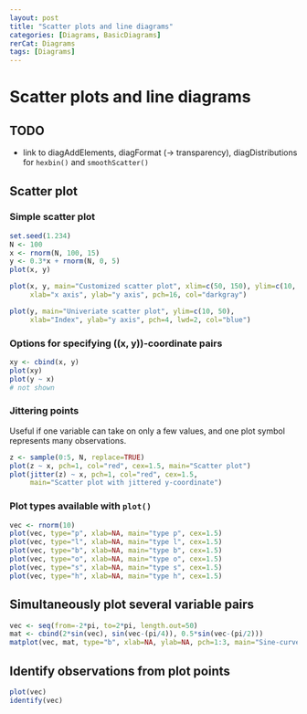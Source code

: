 ```yaml
---
layout: post
title: "Scatter plots and line diagrams"
categories: [Diagrams, BasicDiagrams]
rerCat: Diagrams
tags: [Diagrams]
---
```


Scatter plots and line diagrams
=========================

TODO
-------------------------

 - link to diagAddElements, diagFormat (-> transparency), diagDistributions for `hexbin()` and `smoothScatter()`

Scatter plot
-------------------------

### Simple scatter plot
    
```r
set.seed(1.234)
N <- 100
x <- rnorm(N, 100, 15)
y <- 0.3*x + rnorm(N, 0, 5)
plot(x, y)
```

```r
plot(x, y, main="Customized scatter plot", xlim=c(50, 150), ylim=c(10, 50),
     xlab="x axis", ylab="y axis", pch=16, col="darkgray")
```

```r
plot(y, main="Univeriate scatter plot", ylim=c(10, 50),
     xlab="Index", ylab="y axis", pch=4, lwd=2, col="blue")
```

### Options for specifying \((x, y)\)-coordinate pairs

```r
xy <- cbind(x, y)
plot(xy)
plot(y ~ x)
# not shown
```

### Jittering points

Useful if one variable can take on only a few values, and one plot symbol represents many observations.

```r
z <- sample(0:5, N, replace=TRUE)
plot(z ~ x, pch=1, col="red", cex=1.5, main="Scatter plot")
plot(jitter(z) ~ x, pch=1, col="red", cex=1.5,
     main="Scatter plot with jittered y-coordinate")
```

### Plot types available with `plot()`

```r
vec <- rnorm(10)
plot(vec, type="p", xlab=NA, main="type p", cex=1.5)
plot(vec, type="l", xlab=NA, main="type l", cex=1.5)
plot(vec, type="b", xlab=NA, main="type b", cex=1.5)
plot(vec, type="o", xlab=NA, main="type o", cex=1.5)
plot(vec, type="s", xlab=NA, main="type s", cex=1.5)
plot(vec, type="h", xlab=NA, main="type h", cex=1.5)
```

Simultaneously plot several variable pairs
-------------------------

```r
vec <- seq(from=-2*pi, to=2*pi, length.out=50)
mat <- cbind(2*sin(vec), sin(vec-(pi/4)), 0.5*sin(vec-(pi/2)))
matplot(vec, mat, type="b", xlab=NA, ylab=NA, pch=1:3, main="Sine-curves")
```

Identify observations from plot points
-------------------------

```r
plot(vec)
identify(vec)
```
